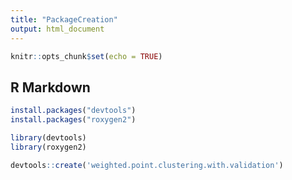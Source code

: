 ---
title: "PackageCreation"
output: html_document
---

```{r setup, include=FALSE}
knitr::opts_chunk$set(echo = TRUE)
```

## R Markdown

```{r}
install.packages("devtools")
install.packages("roxygen2")
```

```{r}
library(devtools)
library(roxygen2)
```

```{r}
devtools::create('weighted.point.clustering.with.validation')

```


